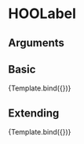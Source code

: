 
<Meta title="Components/Inputs/HOOLabel" component={HOOLabel} />

# HOOLabel


## Arguments

<ArgTypes of={HOOLabel} />


## Basic
<Canvas>
  <Story 
    name="Basic"
    args = { 
      { label: "My Label" }
    }>
    {Template.bind({})}
  </Story>
</Canvas>

## Extending
<Canvas>
  <Story 
    name="Extending"
    args = { 
      { label: "My Label",
        rootElementAttributes: { style: { backgroundColor: "pink" } }}
    }>
    {Template.bind({})}
  </Story>
</Canvas>
